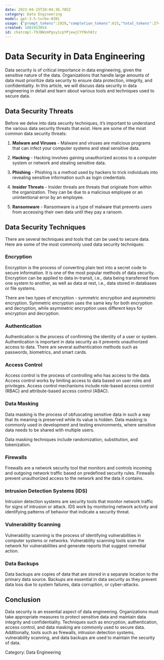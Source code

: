 ```yaml
---
date: 2023-04-25T20:04:36.705Z
category: Data Engineering
model: gpt-3.5-turbo-0301
usage: {"prompt_tokens":1929,"completion_tokens":815,"total_tokens":2744}
created: 1682453054
id: chatcmpl-79JBWzmPgsy1cpYPjewjCYYNsh6tz
---
```


# Data Security in Data Engineering

Data security is of critical importance in data engineering, given the sensitive nature of the data. Organizations that handle large amounts of data must prioritize data security to ensure data protection, integrity, and confidentiality. In this article, we will discuss data security in data engineering in detail and learn about various tools and techniques used to secure data.

## Data Security Threats

Before we delve into data security techniques, it’s important to understand the various data security threats that exist. Here are some of the most common data security threats:

1. **Malware and Viruses** - Malware and viruses are malicious programs that can infect your computer systems and steal sensitive data.

2. **Hacking** - Hacking involves gaining unauthorized access to a computer system or network and stealing sensitive data.

3. **Phishing** - Phishing is a method used by hackers to trick individuals into revealing sensitive information such as login credentials.

4. **Insider Threats** - Insider threats are threats that originate from within the organization. They can be due to a malicious employee or an unintentional error by an employee.

5. **Ransomware** - Ransomware is a type of malware that prevents users from accessing their own data until they pay a ransom.

## Data Security Techniques

There are several techniques and tools that can be used to secure data. Here are some of the most commonly used data security techniques:

### Encryption

Encryption is the process of converting plain text into a secret code to secure information. It is one of the most popular methods of data security. Encryption can be applied to data in-transit, i.e., data being transferred from one system to another, as well as data at rest, i.e., data stored in databases or file systems.

There are two types of encryption - symmetric encryption and asymmetric encryption. Symmetric encryption uses the same key for both encryption and decryption, while asymmetric encryption uses different keys for encryption and decryption.

### Authentication

Authentication is the process of confirming the identity of a user or system. Authentication is important in data security as it prevents unauthorized access to data. There are several authentication methods such as passwords, biometrics, and smart cards.

### Access Control

Access control is the process of controlling who has access to the data. Access control works by limiting access to data based on user roles and privileges. Access control mechanisms include role-based access control (RBAC) and attribute-based access control (ABAC).

### Data Masking

Data masking is the process of obfuscating sensitive data in such a way that its meaning is preserved while its value is hidden. Data masking is commonly used in development and testing environments, where sensitive data needs to be shared with multiple users.

Data masking techniques include randomization, substitution, and tokenization.

### Firewalls

Firewalls are a network security tool that monitors and controls incoming and outgoing network traffic based on predefined security rules. Firewalls prevent unauthorized access to the network and the data it contains.

### Intrusion Detection Systems (IDS)

Intrusion detection systems are security tools that monitor network traffic for signs of intrusion or attack. IDS work by monitoring network activity and identifying patterns of behavior that indicate a security threat.

### Vulnerability Scanning

Vulnerability scanning is the process of identifying vulnerabilities in computer systems or networks. Vulnerability scanning tools scan the network for vulnerabilities and generate reports that suggest remedial action.

### Data Backups

Data backups are copies of data that are stored in a separate location to the primary data source. Backups are essential in data security as they prevent data loss due to system failures, data corruption, or cyber-attacks.

## Conclusion

Data security is an essential aspect of data engineering. Organizations must take appropriate measures to protect sensitive data and maintain data integrity and confidentiality. Techniques such as encryption, authentication, access control, and data masking are commonly used to secure data. Additionally, tools such as firewalls, intrusion detection systems, vulnerability scanning, and data backups are used to maintain the security of data.

Category: Data Engineering